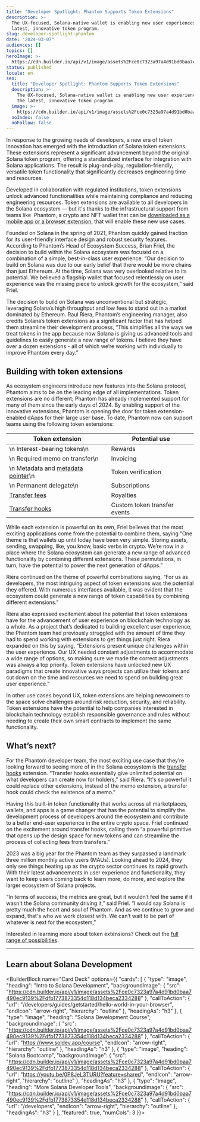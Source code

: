 ```yaml
---
title: "Developer Spotlight: Phantom Supports Token Extensions"
description: >-
  The UX-focused, Solana-native wallet is enabling new user experiences with the
  latest, innovative token program.
slug: developer-spotlight-phantom
date: "2024-03-07"
audiences: []
topics: []
heroImage: >-
  https://cdn.builder.io/api/v1/image/assets%2Fce0c7323a97a4d91bd0baa7490ec9139%2F02f1e84bba9c4d0ea4e4e43a40c854e1
status: published
locale: en
seo:
  title: "Developer Spotlight: Phantom Supports Token Extensions"
  description: >-
    The UX-focused, Solana-native wallet is enabling new user experiences with
    the latest, innovative token program.
  image: >-
    https://cdn.builder.io/api/v1/image/assets%2Fce0c7323a97a4d91bd0baa7490ec9139%2F02f1e84bba9c4d0ea4e4e43a40c854e1
  noIndex: false
  noFollow: false
---
```


In response to the growing needs of developers, a new era of token innovation has emerged with the introduction of Solana token extensions. These extensions represent a significant advancement beyond the original Solana token program, offering a standardized interface for integration with Solana applications. The result is plug-and-play, regulation-friendly, versatile token functionality that significantly decreases engineering time and resources.

Developed in collaboration with regulated institutions, token extensions unlock advanced functionalities while maintaining compliance and reducing engineering resources. Token extensions are available to all developers in the Solana ecosystem — but it's thanks to the infrastructural support from teams like  Phantom, a crypto and NFT wallet that can be [downloaded as a mobile app or a browser extension](https://phantom.app/download), that will enable these new use cases.

Founded on Solana in the spring of 2021, Phantom quickly gained traction for its user-friendly interface design and robust security features. According to Phantom’s Head of Ecosystem Success, Brian Friel, the decision to build within the Solana ecosystem was focused on a combination of a simple, best-in-class user experience. “Our decision to build on Solana was due to our early belief that there would be more chains than just Ethereum. At the time, Solana was very overlooked relative to its potential. We believed a flagship wallet that focused relentlessly on user experience was the missing piece to unlock growth for the ecosystem,” said Friel.

The decision to build on Solana was unconventional but strategic, leveraging Solana’s high throughput and low fees to stand out in a market dominated by Ethereum. Raul Riera, Phantom’s engineering manager, also credits Solana’s token extensions as a significant factor that has helped them streamline their development process, “This simplifies all the ways we treat tokens in the app because now Solana is giving us advanced tools and guidelines to easily generate a new range of tokens. I believe they have over a dozen extensions - all of which we’re working with individually to improve Phantom every day.”

## Building with token extensions

As ecosystem engineers introduce new features into the Solana protocol, Phantom aims to be on the leading edge of all implementations. Token extensions are no different; Phantom has already implemented support for many of them since the early days of 2024. By enabling support of the innovative extensions, Phantom is opening the door for token extension-enabled dApps for their large user base. To date, Phantom now can support teams using the following token extensions:

| Token extension                                                                                              | Potential use                |
| ------------------------------------------------------------------------------------------------------------ | ---------------------------- |
| \n Interest-bearing tokens\n                                                                                 | Rewards                      |
| \n Required memo on transfer\n                                                                               | Invoicing                    |
| \n Metadata and [metadata pointer](https://solana.com/developers/guides/token-extensions/metadata-pointer)\n | Token verification           |
| \n Permanent delegate\n                                                                                      | Subscriptions                |
| [Transfer fees](https://solana.com/developers/guides/token-extensions/transfer-fee)                          | Royalties                    |
| [Transfer hooks](https://solana.com/developers/guides/token-extensions/transfer-hook)                        | Custom token transfer events |

While each extension is powerful on its own, Friel believes that the most exciting applications come from the potential to combine them, saying “One theme is that wallets up until today have been very simple. Storing assets, sending, swapping, like, you know, basic verbs in crypto. We’re now in a place where the Solana ecosystem can generate a new range of advanced functionality by combining different extensions. These permutations, in turn, have the potential to power the next generation of dApps.”

Riera continued on the theme of powerful combinations saying, “For us as developers, the most intriguing aspect of token extensions was the potential they offered. With numerous interfaces available, it was evident that the ecosystem could generate a new range of token capabilities by combining different extensions.”

Riera also expressed excitement about the potential that token extensions have for the advancement of user experience on blockchain technology as a whole. As a project that’s dedicated to building excellent user experience, the Phantom team had previously struggled with the amount of time they had to spend working with extensions to get things just right. Riera expanded on this by saying, “Extensions present unique challenges within the user experience. Our UX needed constant adjustments to accommodate a wide range of options, so making sure we made the correct adjustments was always a top priority. Token extensions have unlocked new UX paradigms that create innovative ways projects can utilize their tokens and cut down on the time and resources we need to spend on building great user experience.”

In other use cases beyond UX, token extensions are helping newcomers to the space solve challenges around risk reduction, security, and reliability. Token extensions have the potential to help companies interested in blockchain technology establish responsible governance and rules without needing to create their own smart contracts to implement the same functionality.

## What’s next?

For the Phantom developer team, the most exciting use case that they’re looking forward to seeing more of in the Solana ecosystem is the [transfer hooks](https://solana.com/developers/guides/token-extensions/getting-started#transfer-hooks) extension. “Transfer hooks essentially give unlimited potential on what developers can create now for holders,” said Riera. “It's so powerful it could replace other extensions, instead of the memo extension, a transfer hook could check the existence of a memo.”

Having this built-in token functionality that works across all marketplaces, wallets, and apps is a game changer that has the potential to simplify the development process of developers around the ecosystem and contribute to a better end-user experience in the entire crypto space. Friel continued on the excitement around transfer hooks, calling them “a powerful primitive that opens up the design space for new tokens and can streamline the process of collecting fees from transfers.”

2023 was a big year for the Phantom team as they surpassed a landmark three million monthly active users (MAUs). Looking ahead to 2024, they only see things heating up as the crypto sector continues its rapid growth. With their latest advancements in user experience and functionality, they want to keep users coming back to learn more, do more, and explore the larger ecosystem of Solana projects.

“In terms of success, the metrics are great, but it wouldn’t feel the same if it wasn't the Solana community driving it,” said Friel. “I would say Solana is pretty much the heart and soul of Phantom. And as we continue to grow and expand, that's who we work closest with. We can’t wait to be part of whatever is next for the ecosystem,”

Interested in learning more about token extensions? Check out the [full range of possibilities](https://solana.com/solutions/token-extensions).

---

## Learn about Solana Development

<BuilderBlock name="Card Deck" options={{
  "cards": [
    {
      "type": "image",
      "heading": "Intro to Solana Development",
      "backgroundImage": {
        "src": "https://cdn.builder.io/api/v1/image/assets%2Fce0c7323a97a4d91bd0baa7490ec9139%2Fdfb1773873354d118d134beca2334288"
      },
      "callToAction": {
        "url": "/developers/guides/getstarted/hello-world-in-your-browser",
        "endIcon": "arrow-right",
        "hierarchy": "outline"
      },
      "headingAs": "h3"
    },
    {
      "type": "image",
      "heading": "Solana Development Course",
      "backgroundImage": {
        "src": "https://cdn.builder.io/api/v1/image/assets%2Fce0c7323a97a4d91bd0baa7490ec9139%2Fdfb1773873354d118d134beca2334288"
      },
      "callToAction": {
        "url": "https://www.soldev.app/course",
        "endIcon": "arrow-right",
        "hierarchy": "outline"
      },
      "headingAs": "h3"
    },
    {
      "type": "image",
      "heading": "Solana Bootcamp",
      "backgroundImage": {
        "src": "https://cdn.builder.io/api/v1/image/assets%2Fce0c7323a97a4d91bd0baa7490ec9139%2Fdfb1773873354d118d134beca2334288"
      },
      "callToAction": {
        "url": "https://youtu.be/0P8JeL3TURU?feature=shared",
        "endIcon": "arrow-right",
        "hierarchy": "outline"
      },
      "headingAs": "h3"
    },
    {
      "type": "image",
      "heading": "More Solana Developer Tools",
      "backgroundImage": {
        "src": "https://cdn.builder.io/api/v1/image/assets%2Fce0c7323a97a4d91bd0baa7490ec9139%2Fdfb1773873354d118d134beca2334288"
      },
      "callToAction": {
        "url": "/developers",
        "endIcon": "arrow-right",
        "hierarchy": "outline"
      },
      "headingAs": "h3"
    }
  ],
  "featured": true,
  "numCols": 3
}}>

</BuilderBlock>
